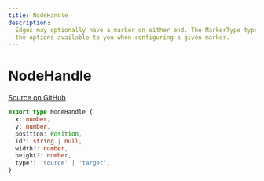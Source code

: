 ```yaml
---
title: NodeHandle
description:
  Edges may optionally have a marker on either end. The MarkerType type enumerates
  the options available to you when configuring a given marker.
---
```


# NodeHandle

[Source on GitHub](https://github.com/xyflow/xyflow/blob/13897512d3c57e72c2e27b14ffa129412289d948/packages/system/src/types/nodes.ts#L139)

```ts
export type NodeHandle {
  x: number,
  y: number,
  position: Position,
  id?: string | null,
  width?: number,
  height?: number,
  type?: 'source' | 'target',
}
```
